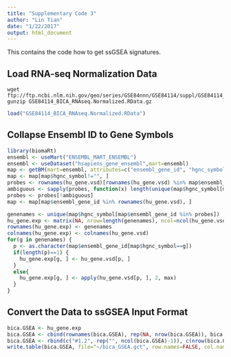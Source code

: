 ```yaml
---
title: "Supplementary Code 3"
author: "Lin Tian"
date: "1/22/2017"
output: html_document
---
```


This contains the code how to get ssGSEA signatures.

## Load RNA-seq Normalization Data

```
wget ftp://ftp.ncbi.nlm.nih.gov/geo/series/GSE84nnn/GSE84114/suppl/GSE84114_BICA_RNAseq.Normalized.RData.gz
gunzip GSE84114_BICA_RNAseq.Normalized.RData.gz
```

```r
load("GSE84114_BICA_RNAseq.Normalized.RData")
```


## Collapse Ensembl ID to Gene Symbols

```r
library(biomaRt)
ensembl <- useMart("ENSEMBL_MART_ENSEMBL")
ensembl <- useDataset("hsapiens_gene_ensembl",mart=ensembl)
map <- getBM(mart=ensembl, attributes=c("ensembl_gene_id", "hgnc_symbol"), filters="ensembl_gene_id", values=rownames(hu_gene.vsd))
map <- map[map$hgnc_symbol!="", ]
probes <- rownames(hu_gene.vsd)[rownames(hu_gene.vsd) %in% map$ensembl_gene_id]
ambiguous <- sapply(probes, function(x) length(unique(map$hgnc_symbol[map$ensembl_gene_id==x]))>1)
probes <- probes[!ambiguous]
map <- map[map$ensembl_gene_id %in% rownames(hu_gene.vsd), ]

genenames <- unique(map$hgnc_symbol[map$ensembl_gene_id %in% probes])
hu_gene.exp <- matrix(NA, nrow=length(genenames), ncol=ncol(hu_gene.vsd))
rownames(hu_gene.exp) <- genenames
colnames(hu_gene.exp) <- colnames(hu_gene.vsd)
for(g in genenames) {
  p <- as.character(map$ensembl_gene_id[map$hgnc_symbol==g])
  if(length(p)==1) {
    hu_gene.exp[g, ] <- hu_gene.vsd[p, ]
  }
  else{
    hu_gene.exp[g, ] <- apply(hu_gene.vsd[p, ], 2, max)
  }
}
```

## Convert the Data to ssGSEA Input Format

```r
bica.GSEA <- hu_gene.exp
bica.GSEA <- cbind(rownames(bica.GSEA), rep(NA, nrow(bica.GSEA)), bica.GSEA)
bica.GSEA <- rbind(c("#1.2", rep("", ncol(bica.GSEA)-1)), c(nrow(bica.GSEA), ncol(bica.GSEA)-2, rep("", ncol(bica.GSEA)-2)), c("NAME", "Description", colnames(bica.GSEA)[c(-1, -2)]), bica.GSEA)
write.table(bica.GSEA, file="~/bica_GSEA.gct", row.names=FALSE, col.names=FALSE, sep="\t", quote=FALSE)
```

